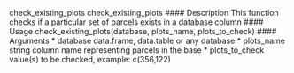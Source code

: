 
check_existing_plots check_existing_plots
#### Description
This function checks if a particular set of parcels exists in a database column
#### Usage
check_existing_plots(database, plots_name, plots_to_check)
#### Arguments
* database data.frame, data.table or any database
* plots_name string column name representing parcels in the base
* plots_to_check value(s) to be checked, example: c(356,122)

